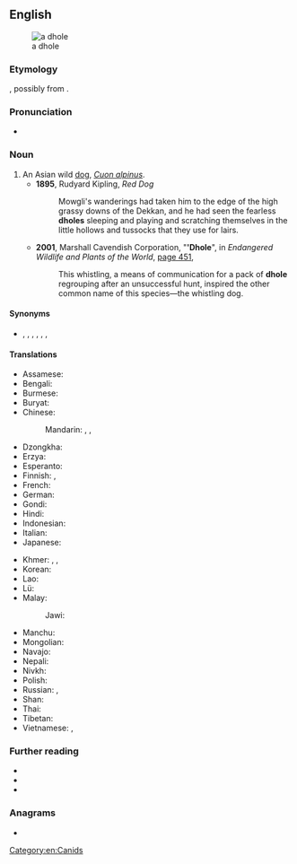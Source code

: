 {{also|d-hole}}
==English==
[[File:Cuon.alpinus-cut.jpg|thumb|a dhole]]

===Etymology===
{{unk|en}}, possibly from {{etyl|kn|en}} {{m|kn|ತೋಳ||wolf}}.

===Pronunciation===
* {{IPA|/doʊl/|lang=en}}

===Noun===
{{en-noun|s|dhole}}

# An Asian wild [[dog]], ''[[Cuon alpinus]]''.
#* '''1895''', Rudyard Kipling, ''Red Dog''
#*: Mowgli's wanderings had taken him to the edge of the high grassy downs of the Dekkan, and he had seen the fearless '''dholes''' sleeping and playing and scratching themselves in the little hollows and tussocks that they use for lairs.
#* '''2001''', Marshall Cavendish Corporation, "''''Dhole'''", in ''Endangered Wildlife and Plants of the World'', [http://books.google.com/books?id=jTMY7Fp01zcC&pg=PA451&dq=%22dhole|dholes%22&hl=en&ei=zOBMTs2ZDIHEmAWY_8nFBg&sa=X&oi=book_result&ct=result&resnum=2&ved=0CC4Q6AEwAQ#v=onepage&q=%22dhole|dholes%22&f=false page 451],
#*: This whistling, a means of communication for a pack of '''dhole''' regrouping after an unsuccessful hunt, inspired the other common name of this species—the whistling dog.

====Synonyms====
* {{sense|Cuon alpinus}} {{l|en|Asian wild dog}}, {{vern|Indian wild dog}}, {{vern|whistling dog}}, {{l|en|red wolf}}, {{l|en|red dog}}, {{l|en|mountain wolf}}, {{l|en|kholsun}}

====Translations====
{{see also|Wikipedia:Dhole#Local and indigenous names}}
{{trans-top|Asian wild dog}}
* Assamese: {{t|as|ৰাং কুকুৰ}}
* Bengali: {{t-needed|bn}}
* Burmese: {{t+|my|တောခွေး}}
* Buryat: {{t|bua|зурби}}
* Chinese:
*: Mandarin: {{t+|cmn|豺|tr=chái}}, {{t+|cmn|豺狼|tr=cháiláng}}, {{t|cmn|豺蜀|tr=cháishǔ}}
* Dzongkha: {{t|dz|phara}}
* Erzya: {{t|myv|пандоверьгиз}}
* Esperanto: {{t|eo|kuono}}
* Finnish: {{t|fi|vuorisusi}}, {{t|fi|aasianvillikoira}}
* French: {{t+|fr|dhole|m|f}}
* German: {{t|de|Rothund|m}}
* Gondi: {{t|gon|eram-naiko}}
* Hindi: {{t-needed|hi}}
* Indonesian: {{t+|id|ajak}}
* Italian: {{t|it|cuon alpino}}
* Japanese: {{t+|ja|ドール|tr=dōru}}
{{trans-mid}}
* Khmer: {{t|km|ឆ្កែចចក}}, {{t+|km|ឆ្កែព្រៃ}}, {{t+|km|ចចក}}
* Korean: {{t+|ko|승냥이}}
* Lao: {{t|lo|ໝາໃນ}}
* Lü: {{t-needed|khb}}
* Malay: {{t|ms|anjing hutan}}
*: Jawi: {{t|ms|انجيڠ هوتن|sc=Arab}}
* Manchu: {{t-needed|mnc}}
* Mongolian: {{t|mn|дшергул}}
* Navajo: {{t|nv|Náátsʼózídę́ę́ʼ mąʼiiłchííʼ}}
* Nepali: {{t-needed|ne}}
* Nivkh: {{t|niv|чорамлач}}
* Polish: {{t+|pl|cyjon|m}}
* Russian: {{t|ru|[[кра́сный]] [[волк]]|m}}, {{t|ru|[[дикий|ди́кая]] [[соба́ка]]|m}}
* Shan: {{t-needed|shn}}
* Thai: {{t+|th|หมาใน}}
* Tibetan: {{t-needed|bo}}
* Vietnamese: {{t|vi|chó rừng}}, {{t|vi|chó sói lửa}}
{{trans-bottom}}

===Further reading===
* {{pedia}}
* {{specieslite|Cuon alpinus}}
* {{comcatlite|Cuon alpinus}}

===Anagrams===
* {{anagrams|en|Hodel|holde|holed}}

[[Category:en:Canids]]